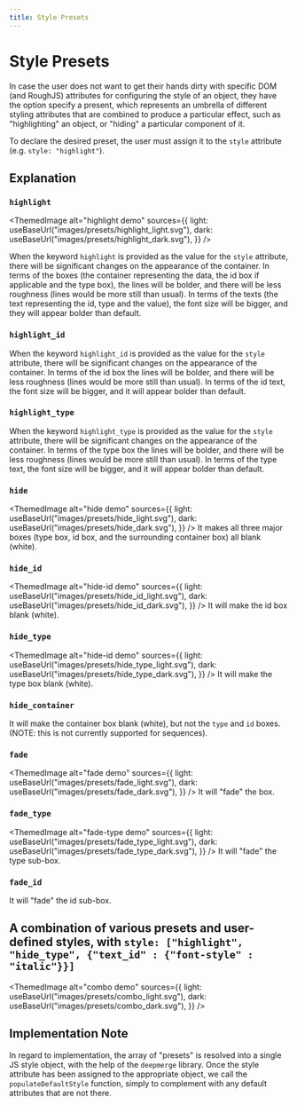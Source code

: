 ```yaml
---
title: Style Presets
---
```



# Style Presets

In case the user does not want to get their hands dirty with specific DOM (and RoughJS) attributes
for configuring the style of an object, they have the option specify a present, which represents
an umbrella of different styling attributes that are combined to produce a particular effect, such
as "highlighting" an object, or "hiding" a particular component of it.

To declare the desired preset, the user must assign it to the `style` attribute
(e.g. `style: "highlight"`).

## Explanation

### `highlight`

<ThemedImage
    alt="highlight demo"
    sources={{
        light: useBaseUrl("images/presets/highlight_light.svg"),
        dark: useBaseUrl("images/presets/highlight_dark.svg"),
    }}
/>

When the keyword `highlight` is provided as the value for the `style` attribute, there will be significant
changes on the appearance of the container. In terms of the boxes (the container representing the data, the id box
if applicable and the type box), the lines will be bolder, and there will be less roughness (lines would be more still
than usual). In terms of the texts (the text representing the id, type and the value), the font size will be bigger,
and they will appear bolder than default.

### `highlight_id`

When the keyword `highlight_id` is provided as the value for the `style` attribute, there will be significant
changes on the appearance of the container. In terms of the id box the lines will be bolder, and there will be
less roughness (lines would be more still than usual). In terms of the id text, the font size will be bigger, and it
will appear bolder than default.

### `highlight_type`

When the keyword `highlight_type` is provided as the value for the `style` attribute, there will be significant
changes on the appearance of the container. In terms of the type box the lines will be bolder, and there will be
less roughness (lines would be more still than usual). In terms of the type text, the font size will be bigger, and it
will appear bolder than default.

### `hide`

<ThemedImage
    alt="hide demo"
    sources={{
        light: useBaseUrl("images/presets/hide_light.svg"),
        dark: useBaseUrl("images/presets/hide_dark.svg"),
    }}
/>
It makes all three major boxes (type box, id box, and the surrounding container
box) all blank (white).

### `hide_id`

<ThemedImage
    alt="hide-id demo"
    sources={{
        light: useBaseUrl("images/presets/hide_id_light.svg"),
        dark: useBaseUrl("images/presets/hide_id_dark.svg"),
    }}
/>
It will make the id box blank (white).

### `hide_type`

<ThemedImage
    alt="hide-id demo"
    sources={{
        light: useBaseUrl("images/presets/hide_type_light.svg"),
        dark: useBaseUrl("images/presets/hide_type_dark.svg"),
    }}
/>
It will make the type box blank (white).

### `hide_container`

It will make the container box blank (white), but not the `type` and `id` boxes.
(NOTE: this is not currently supported for sequences).

### `fade`

<ThemedImage
    alt="fade demo"
    sources={{
        light: useBaseUrl("images/presets/fade_light.svg"),
        dark: useBaseUrl("images/presets/fade_dark.svg"),
    }}
/>
It will "fade" the box.

### `fade_type`

<ThemedImage
    alt="fade-type demo"
    sources={{
        light: useBaseUrl("images/presets/fade_type_light.svg"),
        dark: useBaseUrl("images/presets/fade_type_dark.svg"),
    }}
/>
It will "fade" the type sub-box.

### `fade_id`

It will "fade" the id sub-box.

## A combination of various presets and user-defined styles, with `style: ["highlight", "hide_type", {"text_id" : {"font-style" : "italic"}}]`

<ThemedImage
    alt="combo demo"
    sources={{
        light: useBaseUrl("images/presets/combo_light.svg"),
        dark: useBaseUrl("images/presets/combo_dark.svg"),
    }}
/>
## Implementation Note

In regard to implementation, the array of "presets" is resolved into a single JS style object, with the help of the
`deepmerge` library.
Once the style attribute has been assigned to the appropriate object, we call
the `populateDefaultStyle` function, simply to complement with any default attributes
that are not there.
